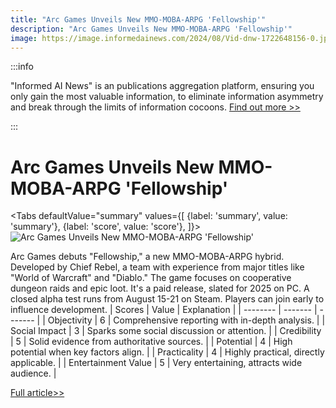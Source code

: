 ```yaml
---
title: "Arc Games Unveils New MMO-MOBA-ARPG 'Fellowship'"
description: "Arc Games Unveils New MMO-MOBA-ARPG 'Fellowship'"
image: https://image.informedainews.com/2024/08/Vid-dnw-1722648156-0.jpg
---
```



:::info

"Informed AI News" is an publications aggregation platform, ensuring you only gain the most valuable information, to eliminate information asymmetry and break through the limits of information cocoons.  [Find out more >>](/)

:::

# Arc Games Unveils New MMO-MOBA-ARPG 'Fellowship'


<Tabs
	defaultValue="summary"
	values={[
	{label: 'summary', value: 'summary'},
	{label: 'score', value: 'score'},
]}>
<TabItem value="summary">
<img
  src="https://image.informedainews.com/2024/08/Vid-dnw-1722648156-0.jpg"
  alt="Arc Games Unveils New MMO-MOBA-ARPG 'Fellowship'"
/>



Arc Games debuts "Fellowship," a new MMO-MOBA-ARPG hybrid. Developed by Chief Rebel, a team with experience from major titles like "World of Warcraft" and "Diablo." The game focuses on cooperative dungeon raids and epic loot. It's a paid release, slated for 2025 on PC. A closed alpha test runs from August 15-21 on Steam. Players can join early to influence development.
</TabItem>
<TabItem value="score">
	| Scores     | Value   | Explanation |
	| -------- | ------- | ------- |
	| Objectivity  | 6    | Comprehensive reporting with in-depth analysis.    |
	| Social Impact | 3     | Sparks some social discussion or attention.    |
	| Credibility    | 5    | Solid evidence from authoritative sources.    |
	| Potential    | 4    | High potential when key factors align.    |
	| Practicality    | 4    | Highly practical, directly applicable.    |
	| Entertainment Value    | 5    | Very entertaining, attracts wide audience.    |
</TabItem>
</Tabs>

[Full article>>](https://www.gcores.com/articles/186105)
